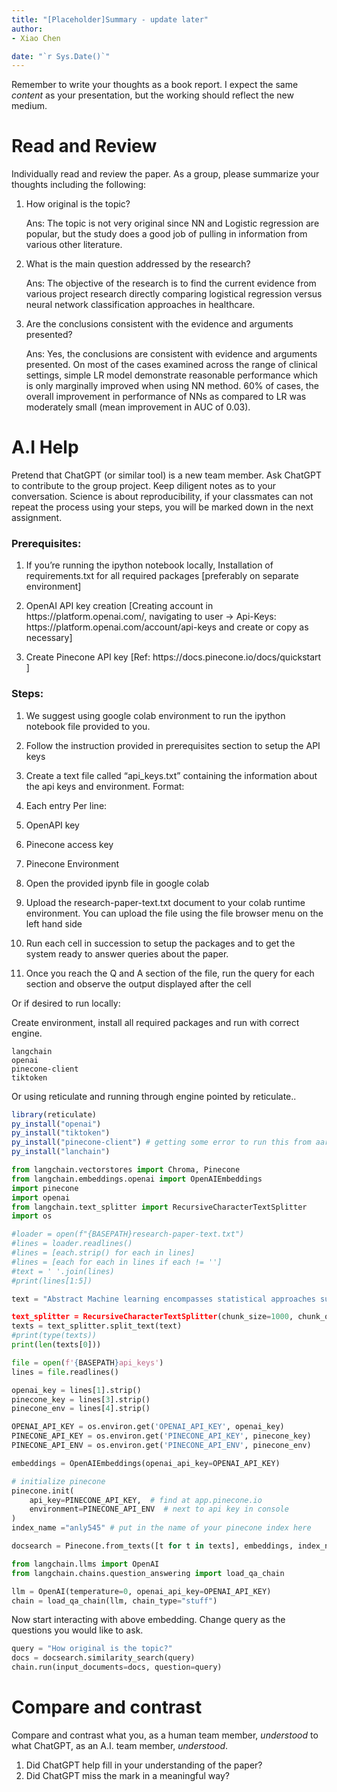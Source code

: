 ```yaml
---
title: "[Placeholder]Summary - update later"
author:
- Xiao Chen

date: "`r Sys.Date()`"
---
```


Remember to write your thoughts as a book report.
I expect the same _content_ as your presentation, but the working should reflect the new medium.

# Read and Review

Individually read and review the paper.
As a group, please summarize your thoughts including the following:

1. How original is the topic?

    Ans: The topic is not very original since NN and Logistic regression are popular, but the study does a good job of pulling in information from various other literature.

2. What is the main question addressed by the research?

    Ans: The objective of the research is to find the current evidence from various project research directly comparing logistical regression versus neural network classification approaches in healthcare.

3. Are the conclusions consistent with the evidence and arguments presented?

    Ans: Yes, the conclusions are consistent with evidence and arguments presented. On most of the cases examined across the range of clinical settings, simple LR model demonstrate reasonable performance which is only marginally improved when using NN method. 60% of cases, the overall improvement in performance of NNs as compared to LR was moderately small (mean improvement in AUC of 0.03).

# A.I Help

Pretend that ChatGPT (or similar tool) is a new team member.
Ask ChatGPT to contribute to the group project.
Keep diligent notes as to your conversation.
Science is about reproducibility, if your classmates can not repeat the process using your steps, you will be marked down in the next assignment.

### Prerequisites:

1. If you’re running the ipython notebook locally, Installation of requirements.txt for all required packages [preferably on separate environment] 

2. OpenAI API key creation [Creating account in https://platform.openai.com/, navigating to user -> Api-Keys: https://platform.openai.com/account/api-keys and create or copy as necessary] 

3. Create Pinecone API key [Ref: https://docs.pinecone.io/docs/quickstart ]

### Steps:

1. We suggest using google colab environment to run the ipython notebook file provided to you. 

2. Follow the instruction provided in prerequisites section to setup the API keys 

3. Create a text file called “api_keys.txt” containing the information about the api keys and environment. Format:  

4. Each entry Per line: 

  1. OpenAPI key 

  2. Pinecone access key 

  3. Pinecone Environment 

5. Open the provided ipynb file in google colab 

6. Upload the research-paper-text.txt document to your colab runtime environment. You can upload the file using the file browser menu on the left hand side 

7. Run each cell in succession to setup the packages and to get the system ready to answer queries about the paper. 

8. Once you reach the Q and A section of the file, run the query for each section and observe the output displayed after the cell



Or if desired to run locally:

Create environment, install all required packages and run with correct engine.

```{}
langchain
openai
pinecone-client
tiktoken
```

Or using reticulate and running through engine pointed by reticulate..

```r
library(reticulate)
py_install("openai")
py_install("tiktoken")
py_install("pinecone-client") # getting some error to run this from aarm architecture and also from amd linux 
py_install("lanchain")
```

```python
from langchain.vectorstores import Chroma, Pinecone
from langchain.embeddings.openai import OpenAIEmbeddings
import pinecone
import openai
from langchain.text_splitter import RecursiveCharacterTextSplitter
import os
```

```python
#loader = open(f"{BASEPATH}research-paper-text.txt")
#lines = loader.readlines()
#lines = [each.strip() for each in lines]
#lines = [each for each in lines if each != '']
#text = ' '.join(lines)
#print(lines[1:5])

text = "Abstract Machine learning encompasses statistical approaches such as logistic regression (LR) through to more computationally complex models such as neural networks (NN). The aim of this study is to review current published evidence for performance from studies directly comparing logistic regression, and neural network classification approaches in medicine. A literature review was carried out to identify primary research studies which provided information regarding comparative area under the curve (AUC) values for the overall performance of both LR and NN for a defined clinical healthcare-related problem. Following an initial search, articles were reviewed to remove those that did not meet the criteria and performance metrics were extracted from the included articles. Teh initial search revealed 114 articles; 21 studies were included in the study. In 13/21 (62%) of cases, NN had a greater AUC compared to LR, but in most the difference was small and unlikely to be of clinical significance; (unweighted mean difference in AUC 0.03 (95% CI 0-0.06) in favour of NN versus LR. In the majority of cases examined across a range of clinical settings, LR models provide reasonable performance that is only marginally improved using more complex methods such as NN. In many circumstances, the use of a relatively simple LR model is likely to be adequate for real-world needs but in specific circumstances in which large amounts of data are available, and where even small increases in performance would provide significant management value, the application of advanced analytic tools such as NNs may be indicated. Introduction & Background There is increasing interest in the potential role that data science and machine learning can play in healthcare [1-5]. Machine learning encompasses a range of approaches ranging from applied statistical methods of supervised learning such as logistic regression models to more computationally complex models such as various types of neural networks [6]. The aim of applied machine learning methods in healthcare is to improve decision-making and patient management by providing data-based predictions or classifications which are superior to alternative approaches. The majority of decisions in healthcare clinical practice are multifactorial and based on varying degrees of incomplete data. Often, observations on a small number of major risk or predictive features for particular conditions or scenarios are available though they are influenced by biases and medicolegal factors [7]. In this regard, it has been reported in many fields that generally, algorithms or models perform better than human experts, even using simple rule-based systems as well as more advanced algorithms [8]. In medicine, there is increasing interest in the potential value of artificial intelligence and advanced machine learning tools such as neural networks, but such approaches are computationally more expensive and less easily interpretable than simpler statistical methods such as logistic regression models [9]. The purpose of this study is, therefore, to specifically review the current evidence for clinical performance from studies that directly compared logistic regression (LR) and neural network (NN) approaches in medicine in terms of model performance (represented by the area under the curve (AUC) of the receiver operating characteristic (ROC) curve metric) for classification of specific outcomes using identical datasets. The aim is to provide an overview of the current state of published data comparing such methods in order to inform future discussion and strategy relating to health informatics, rather than to provide specific clinical guidance in any medical area, evaluate any specific model, or to compare to the clinical performance of gold standard. We specifically focus on comparing NN and LR as they share a common origin in statistical pattern recognition, and the former may be regarded as a generalisation of the latter [10]. LR is a parametric statistical model; thus, it yields estimates of odds ratios, which allow assessment of the uncertainty of specific aspects of the relationship between the outcome and explanatory variables, and these estimates may be represented as predictions of the outcome variable for specific values of the covariates. NNs are focused on prediction and can be regarded as a fully non-parametric procedure. LR estimates are highly interpretable, which is often not the case with the estimates/parameters of a NN (weights). Review A literature review was carried out in September 2021 on the Pubmed database [11] using the following search terms: (Performance[ti] OR accuracy[ti] OR sensitivity[ti] OR specificity[ti] OR prediction[ti]) AND regression[ti] AND (neural AND network[ti]) OR (tree[ti] OR forest[ti]), all years, English language. Inclusion criteria for selection were primary research studies, which provided information regarding comparative area under the receiver operating curve (AUC) values for the overall performance of both logistic regression (LR) and neural networks (NN) for a defined clinical healthcare-related classification problem using structured data with a categorical output. Articles that examined other machine learning methods, such as decision trees but without LR and NN, were excluded. This was a literature review only, and a Research Ethics Committee approval was not required. Following an initial search, all potential titles and abstracts were reviewed to remove articles that clearly did not meet the inclusion criteria. The remaining articles were then retrieved, and the abstracts and full texts were examined to determine articles for inclusion in the final list. Performance metrics and key features were then extracted from each article, and the results tabulated. The initial search revealed 114 articles for potential inclusion. Following title and abstract screening, 62 remained, which after full-text examination resulted in the inclusion of the final 21 studies in which required information was available, including a total of 1,442,703 subjects. Table 1: Summary of studies Studies directly comparing the performance of logistic regression (LR) and neural network (NN) machine learning models in clinical medicine, in terms of area under the receiver operating curve (AUC) using identical datasets for specific clinical classification scenarios. (ICU=intensive care unit, SAH=subarachnoid haemorrhage, ED=emergency department) In 13/21 (62%) of cases, NN had a greater AUC compared to LR, but in almost all cases, the difference was small and unlikely to be of clinical significance; unweighted (large study size heterogeneity) mean difference in AUC 0.03 (95% CI 0-0.06) in favour of NN versus LR Figure 2: Scatter plot for studies in Table 1 Scatter plot of the area under the receiver operating curve (ROC AUC) results for logistic regression (LR) and neural network (NN) classification models for studies presented in Table 1. The line indicates equal performance, with superior NN performance represented for points above the line and superior LR performance for those below the line. Point size represents study sample size (logarithmic scale). Overall, in the majority of studies, NN performance is similar or superior but the clinical significance remains uncertain. The findings of this study demonstrate that for machine learning performance used in a range of clinical scenarios, complex NNs are slightly superior to simple LR approaches in 60% of cases undergoing direct comparison. However, the overall improvement in performance gained by using NNs is small (mean improvement in AUC of 0.03), and is associated with algorithmic complexity, computational cost and reduced interpretability/ explainability [33]. For specific applications, the trade-off between algorithm performance and costs may justify the use of complex NNs, but in general, the performance of simpler LR based approaches is essentially similar, and at the present time, LR-based machine learning models remain useful initial techniques to address a range of clinical questions. These findings are consistent with those of the review of machine learning approaches specifically predicting outcome in trauma patients, in which overall, the mean AUC for NN was 0.91 compared to 0.89 with LR [34]. Similarly, in a study of 1,271 patients with a head injury, 1,000 pairs of NN and LR models were run, which demonstrated that in 78% of the trials, AUC for the NN models was superior to the LR model, though in 68% of cases the accuracy of the LR model was superior [35]. Other studies have reported no significant difference in performance, for example, in predicting paediatric meningococcal disease outcome [36]. It should also be noted that in clinical medicine, overall accuracy may not be the correct evaluation metric if the implications of false positive and false negative classification are different and where there is significant class imbalance. However, for the purposes of this study, we simply evaluated one easily compared metric of performance from published studies for two machine learning approaches using the same datasets. The present study specifically compared LR with NNs, but in a benchmarking study examining 265 datasets from the OpenML repository, which included some biological/ medical datasets, LR performance was compared with that of random forests, another machine learning approach. This comparison reported that overall, random forests performed better than LR in around 70% of datasets, but again the actual difference in performance was small (mean difference 0.04 (95%-CI =0.03-0.05) for AUC), similar to the present findings [37]. In this study, we included studies directly comparing classification performance as assessed by AUC metrics. Whilst this is a reasonable approach to overall performance in this setting, it should be highlighted that AUC may not be a suitable metric for evaluating real-world algorithm performance, particularly in clinical settings in which sensitivity, specificity, false-positive and false-negative rates are differentially weighted in terms of importance. In real-world application evaluation and deployment, a full range of performance metrics should be investigated for any specific model, but for current purposes, we summarise studies that presented a common performance metric, AUC, to allow direct comparison of these algorithmic approaches. Furthermore, the operational or clinical impact and importance of an apparently small incremental improvement in classification performance may vary greatly according to the specific scenario; hence the broad conclusions demonstrated may not necessarily be applicable to all settings. Nevertheless, in most circumstances, there is a trade-off between performance and cost of implementation, with classification algorithms generally intended to provide further evidence for consideration when determining clinical management in the context of numerous other complexities. In this specific targeted review of medical studies reporting direct AUC performance comparisons, we have not addressed potential issues relating to variable selection/importance of LR models, neuron/layer details of NNs or the appropriateness of using AUC as a marker of discriminatory performance in these specific clinical settings/datasets, since the intention is to provide high-level knowledge regarding the general relative performance of the two approaches, which broadly correspond to examples of ‘white box’ versus ‘black box’ models, rather than specific findings relating to a particular clinical scenario. However, the general methodological similarities and differences between logistic regression and artificial neural network approaches for medical data classification applications have been previously reviewed in detail [10]. Finally, it should be highlighted that whilst LR models may provide acceptable performance compared to NNs for many of the specific applications presented in this review, they are not directly applicable/comparable for more complex machine learning tasks such as image recognition, classification and segmentation, and evaluating details of time-series data such as electrocardiograms, and therefore model selection and approach must be targeted to the specific clinical problem being addressed, and the findings of this review do not necessarily generalise across other medical scenarios. Conclusions The findings of this study demonstrate that in the majority of cases examined across a range of clinical settings, based on classification of categorical outcomes using structured healthcare data, relatively simple LR models demonstrate reasonable performance that is only marginally improved, at the expense of increased complexity, time and computation power, by using more complex methods, in this case, NNs. In many clinical circumstances, the use of such simple LR models is likely to provide adequate performance for real-world needs. However, in specific circumstances, for example, where large amounts of data are readily available, including unstructured data, such as genomic and/or imaging studies, and where even small increases in performance could provide significant management value, development and application of advanced analytic tools such as NNs may be indicated. For most clinical classification and/or prediction problems, a wide range of statistical/machine learning approaches are possible, and relatively quick and accessible techniques such as LR modelling may often be the most appropriate initial technique. Improving performance metrics for machine learning tools in clinical medicine should always be considered, but marginal increases in performance may have limited real-world benefit whilst requiring significantly increased resources and adding complexity. Determining the appropriate method, in addition to the optimal balance of simplicity/complexity versus accessibility/performance for a particular scenario, requires an understanding of both the machine learning methods and practical healthcare implications and highlights the need for the development of multidisciplinary clinical informatics teams in healthcare institutions to address such issues.

text_splitter = RecursiveCharacterTextSplitter(chunk_size=1000, chunk_overlap=0)
texts = text_splitter.split_text(text)
#print(type(texts))
print(len(texts[0]))

file = open(f'{BASEPATH}api_keys')
lines = file.readlines()

openai_key = lines[1].strip()
pinecone_key = lines[3].strip()
pinecone_env = lines[4].strip()

OPENAI_API_KEY = os.environ.get('OPENAI_API_KEY', openai_key)
PINECONE_API_KEY = os.environ.get('PINECONE_API_KEY', pinecone_key)
PINECONE_API_ENV = os.environ.get('PINECONE_API_ENV', pinecone_env)

embeddings = OpenAIEmbeddings(openai_api_key=OPENAI_API_KEY)

# initialize pinecone
pinecone.init(
    api_key=PINECONE_API_KEY,  # find at app.pinecone.io
    environment=PINECONE_API_ENV  # next to api key in console
)
index_name ="anly545" # put in the name of your pinecone index here

docsearch = Pinecone.from_texts([t for t in texts], embeddings, index_name=index_name)

from langchain.llms import OpenAI
from langchain.chains.question_answering import load_qa_chain

llm = OpenAI(temperature=0, openai_api_key=OPENAI_API_KEY)
chain = load_qa_chain(llm, chain_type="stuff")
```

Now start interacting with above embedding. Change query as the questions you would like to ask.

```python
query = "How original is the topic?"
docs = docsearch.similarity_search(query)
chain.run(input_documents=docs, question=query)
```


# Compare and contrast

Compare and contrast what you, as a human team member, _understood_ to what ChatGPT, as an A.I. team member, _understood_.

1. Did ChatGPT help fill in your understanding of the paper?
2. Did ChatGPT miss the mark in a meaningful way?
